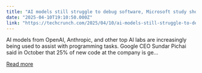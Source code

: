 ```yaml
---
title: "AI models still struggle to debug software, Microsoft study shows"
date: "2025-04-10T19:10:50.000Z"
link: "https://techcrunch.com/2025/04/10/ai-models-still-struggle-to-debug-software-microsoft-study-shows/"
---
```


AI models from OpenAI, Anthropic, and other top AI labs are increasingly being used to assist with programming tasks. Google CEO Sundar Pichai said in October that 25% of new code at the company is ge...

[Read more](https://techcrunch.com/2025/04/10/ai-models-still-struggle-to-debug-software-microsoft-study-shows/)
